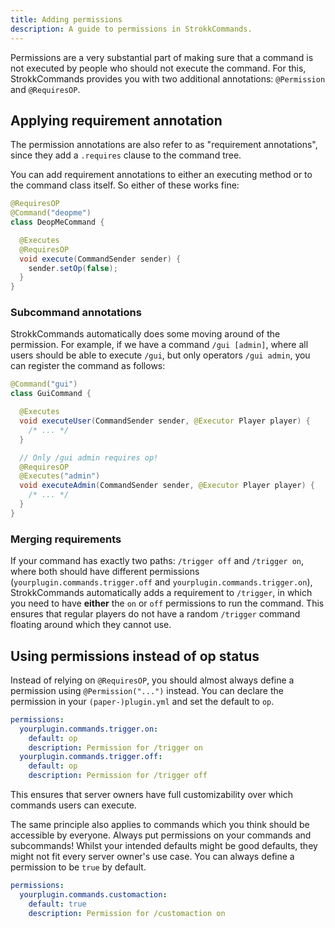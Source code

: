 ```yaml
---
title: Adding permissions
description: A guide to permissions in StrokkCommands.
---
```


Permissions are a very substantial part of making sure that a command is not executed by people
who should not execute the command. For this, StrokkCommands provides you with two additional
annotations: `@Permission` and `@RequiresOP`.

## Applying requirement annotation
The permission annotations are also refer to as "requirement annotations", since they add a `.requires` clause
to the command tree.

You can add requirement annotations to either an executing method or to the command class itself.
So either of these works fine:

```java
@RequiresOP
@Command("deopme")
class DeopMeCommand {

  @Executes
  @RequiresOP
  void execute(CommandSender sender) {
    sender.setOp(false);
  }
}
```

### Subcommand annotations
StrokkCommands automatically does some moving around of the permission.
For example, if we have a command `/gui [admin]`, where all users should be able to execute `/gui`, but only
operators `/gui admin`, you can register the command as follows:

```java
@Command("gui")
class GuiCommand {

  @Executes
  void executeUser(CommandSender sender, @Executor Player player) {
    /* ... */
  }

  // Only /gui admin requires op!
  @RequiresOP
  @Executes("admin")
  void executeAdmin(CommandSender sender, @Executor Player player) {
    /* ... */
  }
}
```

### Merging requirements
If your command has exactly two paths: `/trigger off` and `/trigger on`, where both should have different permissions
(`yourplugin.commands.trigger.off` and `yourplugin.commands.trigger.on`), StrokkCommands automatically adds a requirement to `/trigger`, in
which you need to have **either** the `on` or `off` permissions to run the command. This ensures that regular players
do not have a random `/trigger` command floating around which they cannot use.

## Using permissions instead of op status
Instead of relying on `@RequiresOP`, you should almost always define a permission using `@Permission("...")` instead.
You can declare the permission in your `(paper-)plugin.yml` and set the default to `op`.

```yml title=(paper-)plugin.yml
permissions:
  yourplugin.commands.trigger.on:
    default: op
    description: Permission for /trigger on
  yourplugin.commands.trigger.off:
    default: op
    description: Permission for /trigger off
```

This ensures that server owners have full customizability over which commands users can execute.

The same principle also applies to commands which you think should be accessible by everyone. Always put
permissions on your commands and subcommands! Whilst your intended defaults might be good defaults,
they might not fit every server owner's use case. You can always define a permission to be `true` by default.

```yml title=(paper-)plugin.yml
permissions:
  yourplugin.commands.customaction:
    default: true
    description: Permission for /customaction on
```
